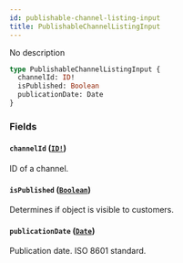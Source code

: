 ```yaml
---
id: publishable-channel-listing-input
title: PublishableChannelListingInput
---
```


No description

```graphql
type PublishableChannelListingInput {
  channelId: ID!
  isPublished: Boolean
  publicationDate: Date
}
```

### Fields

#### `channelId` ([`ID!`](/developer/api-reference/scalars/id))

ID of a channel.

#### `isPublished` ([`Boolean`](/developer/api-reference/scalars/boolean))

Determines if object is visible to customers.

#### `publicationDate` ([`Date`](/developer/api-reference/scalars/date))

Publication date. ISO 8601 standard.
